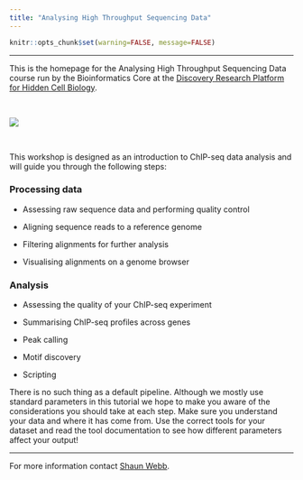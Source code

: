 ```yaml
---
title: "Analysing High Throughput Sequencing Data"
---
```


<head>

```{=html}
<script src="https://kit.fontawesome.com/ece750edd7.js" crossorigin="anonymous"></script>
```
</head>

```r
knitr::opts_chunk$set(warning=FALSE, message=FALSE)
```

------------------------------------------------------------------------

This is the homepage for the Analysing High Throughput Sequencing Data course run by the Bioinformatics Core at the [Discovery Research Platform for Hidden Cell Biology](https://www.ed.ac.uk/biology/drp).

<br>

![](images/DRP_banner_transparent2.png)

</br>

This workshop is designed as an introduction to ChIP-seq data analysis and will guide you through the following steps:

### Processing data

-   Assessing raw sequence data and performing quality control

-   Aligning sequence reads to a reference genome

-   Filtering alignments for further analysis

-   Visualising alignments on a genome browser

### Analysis

-   Assessing the quality of your ChIP-seq experiment

-   Summarising ChIP-seq profiles across genes

-   Peak calling

-   Motif discovery

-   Scripting

There is no such thing as a default pipeline. Although we mostly use standard parameters in this tutorial we hope to make you aware of the considerations you should take at each step. Make sure you understand your data and where it has come from. Use the correct tools for your dataset and read the tool documentation to see how different parameters affect your output!

------------------------------------------------------------------------

For more information contact [Shaun Webb](mailto:shaun.webb@ed.ac.uk).
